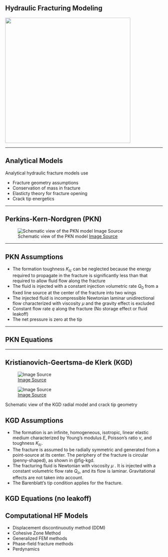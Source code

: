 ## Hydraulic Fracturing Modeling 

![](img/horizontal.png){width=400 fig-align="center"}

---

## Analytical Models

Analytical hydraulic fracture models use

- Fracture geometry assumptions
- Conservation of mass in fracture
- Elasticty theory for fracture opening
- Crack tip energetics

---

## Perkins-Kern-Nordgren (PKN)

![Schematic view of the PKN model [Image Source](http://www.frackoptima.com/userguide/_images/schematic-view.png)](img/pkn.png){fig-align="center"}

---

## PKN Assumptions {.smaller}

- The formation toughness $K_{Ic}$ can be neglected because the energy required to propagate in the fracture is significantly less than that required to allow fluid flow along the fracture
- The fluid is injected with a constant injection volumetric rate $Q_0$ from a fixed line source at the center of the fracture into two wings
- The injected fluid is incompressible Newtonian laminar unidirectional flow characterized with viscosity $\mu$ and the gravity effect is excluded
- Constant flow rate $q$ along the fracture (No storage effect or fluid leakoff)
- The net pressure is zero at the tip

---

## PKN Equations

\begin{align}
L &= \frac{Q_0}{2 \pi C_L H} t^{\frac{1}{2}} \\
w_o &= \left(\frac{Q_0^2 \mu}{\pi^3 E^{\prime} C_L H}\right)^{\frac{1}{4}} t^{\frac{1}{8}} \\
p_o &= 2 \left( \frac{E^{\prime 3} Q_o^2 \mu}{\pi^3 C_L H^6}\right)^{\frac{1}{4}} t^{\frac{1}{8}}
\end{align}

---

## Kristianovich-Geertsma-de Klerk (KGD)

:::: {#fig-kgd layout="[1,1]"}

![[Image Source](http://www.frackoptima.com/userguide/_images/kgd-geometry.png)](img/kgd1.png)

![[Image Source](http://www.frackoptima.com/userguide/_images/barenblatt-tip.png)](img/kgd2.png)

Schematic view of the KGD radial model and crack tip geometry
::::

## KGD Assumptions {.smaller}

- The formation is an infinite, homogeneous, isotropic, linear elastic medium characterized by Young’s modulus $E$, Poisson’s ratio $\nu$, and toughness $K_{Ic}$.
- The fracture is assumed to be radially symmetric and generated from a point-source at its center. The periphery of the fracture is circular (penny-shaped), as shown in @fig-kgd.
- The fracturing fluid is Newtonian with viscosity $\mu$ . It is injected with a constant volumetric flow rate $Q_o$, and its flow is laminar. Gravitational effects are not taken into account.
- The Barenblatt's tip condition applies for the fracture. 

## KGD Equations (no leakoff)


\begin{align}
R &= \left( \frac{3 E^{\prime} Q_0 t}{8 \sqrt{\pi} K_{Ic}}\right)^{0.4} \\
p_0 &= \frac{\sqrt{\pi} K_{Ic}}{2 \sqrt{R}} \\
w_0 &= \frac{8 p_0 R}{\pi E^{\prime}}
\end{align}

## Computational HF Models

- Displacement discontinuoutiy method (DDM)
- Cohesive Zone Method
- Generalized FEM methods
- Phase-field fracture methods
- Perdynamics
